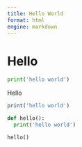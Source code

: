 ```yaml
---
title: Hello World
format: html
engine: markdown
---
```


# Hello

```python
print('hello world')

```

<html>
<body>
<p>Hello</p>
</body>
<style>
</style>
</html>

<script>
console.log('hello world')
</script>


```r
print('hello world')
```

```python
def hello():
  print('hello world')
```


```python
hello()
```
